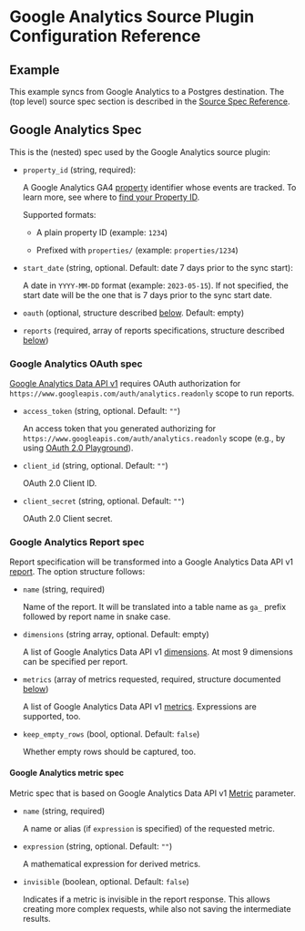 # Google Analytics Source Plugin Configuration Reference

## Example

This example syncs from Google Analytics to a Postgres destination.
The (top level) source spec section is described in the [Source Spec Reference](https://www.cloudquery.io/docs/reference/source-spec).


<Configuration/>

## Google Analytics Spec

This is the (nested) spec used by the Google Analytics source plugin:

- `property_id` (string, required):

  A Google Analytics GA4 [property](https://support.google.com/analytics/answer/9304153#property) identifier whose events are tracked.
  To learn more, see where to [find your Property ID](https://developers.google.com/analytics/devguides/reporting/data/v1/property-id).

  Supported formats:

  - A plain property ID (example: `1234`)

  - Prefixed with `properties/` (example: `properties/1234`)

- `start_date` (string, optional. Default: date 7 days prior to the sync start):

  A date in `YYYY-MM-DD` format (example: `2023-05-15`).
  If not specified, the start date will be the one that is 7 days prior to the sync start date.

- `oauth` (optional, structure described [below](#googleanalytics-oauth-spec). Default: empty)

- `reports` (required, array of reports specifications, structure described [below](#google-analytics-report-spec))

### Google Analytics OAuth spec

[Google Analytics Data API v1](https://developers.google.com/analytics/devguides/reporting/data/v1)
requires OAuth authorization for `https://www.googleapis.com/auth/analytics.readonly` scope to run reports.

- `access_token` (string, optional. Default: `""`)

  An access token that you generated authorizing for `https://www.googleapis.com/auth/analytics.readonly` scope
  (e.g., by using [OAuth 2.0 Playground](https://developers.google.com/oauthplayground/)).

- `client_id` (string, optional. Default: `""`)

  OAuth 2.0 Client ID.

- `client_secret` (string, optional. Default: `""`)

  OAuth 2.0 Client secret.

### Google Analytics Report spec

Report specification will be transformed into a Google Analytics Data API v1
[report](https://developers.google.com/analytics/devguides/reporting/data/v1/basics#reports).
The option structure follows:

- `name` (string, required)

  Name of the report. It will be translated into a table name as `ga_` prefix followed by report name in snake case.

- `dimensions` (string array, optional. Default: empty)

  A list of Google Analytics Data API v1 [dimensions](https://developers.google.com/analytics/devguides/reporting/data/v1/api-schema#dimensions).
  At most 9 dimensions can be specified per report.

- `metrics` (array of metrics requested, required, structure documented [below](#google-analytics-metric-spec))

  A list of Google Analytics Data API v1 [metrics](https://developers.google.com/analytics/devguides/reporting/data/v1/api-schema#metrics).
  Expressions are supported, too.

- `keep_empty_rows` (bool, optional. Default: `false`)

  Whether empty rows should be captured, too.

#### Google Analytics metric spec

Metric spec that is based on Google Analytics Data API v1
[Metric](https://developers.google.com/analytics/devguides/reporting/data/v1/rest/v1beta/Metric) parameter.

- `name` (string, required)

  A name or alias (if `expression` is specified) of the requested metric.

- `expression` (string, optional. Default: `""`)

  A mathematical expression for derived metrics.

- `invisible` (boolean, optional. Default: `false`)

  Indicates if a metric is invisible in the report response.
  This allows creating more complex requests, while also not saving the intermediate results.